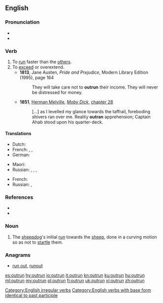 ==English==

===Pronunciation===
* {{rhymes|ʌn|lang=en}}
* {{IPA|/ˈaʊtɹʌn/|lang=en}}

===Verb===
{{en-verb|outruns|outrunning|outran|outrun}}

# To [[run]] faster than the [[other]]s.
# To [[exceed]] or overextend.
#* '''1813''', Jane Austen, ''Pride and Prejudice'', Modern Library Edition (1995), page 164
#*: They will take care not to '''outrun''' their income. They will never be distressed for money.
#* '''1851''', [[w:Herman Melville|Herman Melville]], ''[[w:Moby Dick|Moby Dick]]'', [[s:Moby-Dick/Chapter 28|chapter 28]]
#*: [...] as I levelled my glance towards the taffrail, foreboding shivers ran over me. Reality '''outran''' apprehension; Captain Ahab stood upon his quarter-deck.

====Translations====
{{trans-top|run faster}}
* Dutch: {{t+|nl|ontlopen}}
* French: {{t|fr|[[prendre]] [[de]] [[l']][[avance]] [[sur]]}}, {{t+|fr|distancer}}, {{t+|fr|prendre de vitesse}}
* German: {{t+|de|überholen}}
{{trans-mid}}
* Maori: {{t|mi|kaikape}}
* Russian: {{t+|ru|обгоня́ть|impf|sc=Cyrl}}, {{t+|ru|обогна́ть|pf|sc=Cyrl}}, {{t+|ru|опережа́ть|impf|sc=Cyrl}}, {{t+|ru|опереди́ть|pf|sc=Cyrl}}
{{trans-bottom}}

{{trans-top|exceed}}
* French: {{t+|fr|dépasser}}
* Russian: {{t+|ru|превосходи́ть|impf|sc=Cyrl}}, {{t+|ru|превзойти́|pf|sc=Cyrl}}
{{trans-mid}}
{{trans-bottom}}

===References===
* {{R:Century 1911}}
* {{R:Webster 1913}}

===Noun===
{{en-noun}}

# {{context|sheepdog trials|lang=en}} The [[sheepdog]]'s initial [[run]] towards the [[sheep]], done in a curving motion so as not to [[startle]] them.

===Anagrams===
* [[run out#English|run out]], [[runout#English|runout]]

[[Category:English irregular verbs]]
[[Category:English verbs with base form identical to past participle]]

[[es:outrun]]
[[hy:outrun]]
[[io:outrun]]
[[it:outrun]]
[[kn:outrun]]
[[ku:outrun]]
[[hu:outrun]]
[[ml:outrun]]
[[my:outrun]]
[[pl:outrun]]
[[fi:outrun]]
[[uk:outrun]]
[[vi:outrun]]
[[zh:outrun]]